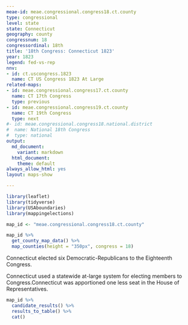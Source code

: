 ```yaml
---
meae-id: meae.congressional.congress18.ct.county
type: congressional
level: state
state: Connecticut
geography: county
congressnum: 18
congressordinal: 18th
title: '18th Congress: Connecticut 1823'
year: 1823
legend: fed-vs-rep
nnv:
- id: ct.uscongress.1823
  name: CT US Congress 1823 At Large
related-maps:
- id: meae.congressional.congress17.ct.county
  name: CT 17th Congress
  type: previous
- id: meae.congressional.congress19.ct.county
  name: CT 19th Congress
  type: next
#- id: meae.congressional.congress18.national.district
#  name: National 18th Congress
#  type: national
output:
  md_document:
    variant: markdown
  html_document:
    theme: default
always_allow_html: yes
layout: maps-show

---
```


```r
library(leaflet)
library(tidyverse)
library(USAboundaries)
library(mappingelections)

map_id <- "meae.congressional.congress18.ct.county"
```

<div class="map">

```r
map_id %>%
  get_county_map_data() %>%
  map_counties(height = "350px", congress = 18)
```

</div>

Connecticut elected six Democratic-Republicans to the Eighteenth Congress.

Connecticut used a statewide at-large system for electing members to Congress.Connecticut was apportioned one less seat in the House of Representatives. 


<div class="results-table">

```r
map_id %>%
  candidate_results() %>%
  results_to_table() %>%
  cat()
```

</div>
